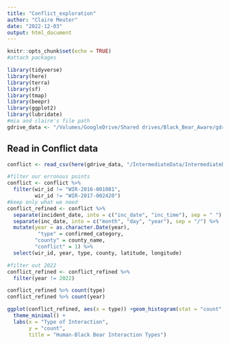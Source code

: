 ```yaml
---
title: "Conflict_exploration"
author: "Claire Meuter"
date: "2022-12-03"
output: html_document
---
```


```r
knitr::opts_chunk$set(echo = TRUE)
#attach packages

library(tidyverse)
library(here)
library(terra)
library(sf)
library(tmap)
library(beepr)
library(ggplot2)
library(lubridate)
#mia and claire's file path
gdrive_data <- "/Volumes/GoogleDrive/Shared drives/Black_Bear_Aware/gdrive_data"

```

## Read in Conflict data 
```r
conflict <- read_csv(here(gdrive_data, "/IntermediateData/IntermediateData_Files/2022_07_18_WIRClean_CDFW.csv"))
```

```r
#filter our erronous points
conflict <- conflict %>% 
  filter(wir_id != "WIR-2016-001081",
         wir_id != "WIR-2017-002420")
#keep only what we need
conflict_refined <- conflict %>% 
  separate(incident_date, into = c("inc_date", "inc_time"), sep = " ") %>% 
  separate(inc_date, into = c("month", "day", "year"), sep = "/") %>% 
  mutate(year = as.character.Date(year),
          "type" = confirmed_category,
         "county" = county_name,
         "conflict" = 1) %>%
  select(wir_id, year, type, county, latitude, longitude)

#filter out 2022
conflict_refined <- conflict_refined %>%
  filter(year != 2022)

```


```r
conflict_refined %>% count(type)
conflict_refined %>% count(year)
```



```r
ggplot(conflict_refined, aes(x = type)) +geom_histogram(stat = "count", aes(fill=type)) + facet_grid(cols = vars(year))+
  theme_minimal() +
  labs(x = "Type of Interaction",
       y = "count", 
       title = "Human-Black Bear Interaction Types")


```

